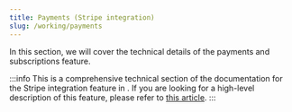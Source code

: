 ```yaml
---
title: Payments (Stripe integration)
slug: /working/payments
---
```



In this section, we will cover the technical details of the payments and subscriptions feature.

:::info
This is a comprehensive technical section of the documentation for the Stripe integration feature in <ProjectName/>.
If you are looking for a high-level description of this feature, please refer to
[this article](../../introduction/features/payments).
:::

<DocCardList />
